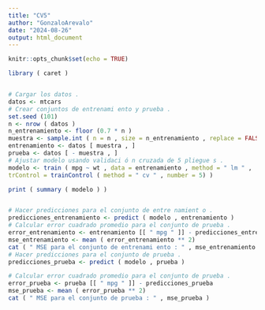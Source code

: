 ```yaml
---
title: "CV5"
author: "GonzaloArevalo"
date: "2024-08-26"
output: html_document
---
```


```r
knitr::opts_chunk$set(echo = TRUE)
```

```r
library ( caret )


# Cargar los datos .
datos <- mtcars
# Crear conjuntos de entrenami ento y prueba .
set.seed (101)
n <- nrow ( datos )
n_entrenamiento <- floor (0.7 * n )
muestra <- sample.int ( n = n , size = n_entrenamiento , replace = FALSE )
entrenamiento <- datos [ muestra , ]
prueba <- datos [ - muestra , ]
# Ajustar modelo usando validaci ó n cruzada de 5 pliegue s .
modelo <- train ( mpg ~ wt , data = entrenamiento , method = " lm " ,
trControl = trainControl ( method = " cv " , number = 5) )

print ( summary ( modelo ) )


# Hacer predicciones para el conjunto de entre namient o .
predicciones_entrenamiento <- predict ( modelo , entrenamiento )
# Calcular error cuadrado promedio para el conjunto de prueba .
error_entrenamiento <- entrenamiento [[ " mpg " ]] - predicciones_entrenamiento
mse_entrenamiento <- mean ( error_entrenamiento ** 2)
cat ( " MSE para el conjunto de entrenami ento : " , mse_entrenamiento , " \ n " )
# Hacer predicciones para el conjunto de prueba .
predicciones_prueba <- predict ( modelo , prueba )

# Calcular error cuadrado promedio para el conjunto de prueba .
error_prueba <- prueba [[ " mpg " ]] - predicciones_prueba
mse_prueba <- mean ( error_prueba ** 2)
cat ( " MSE para el conjunto de prueba : " , mse_prueba )
```

